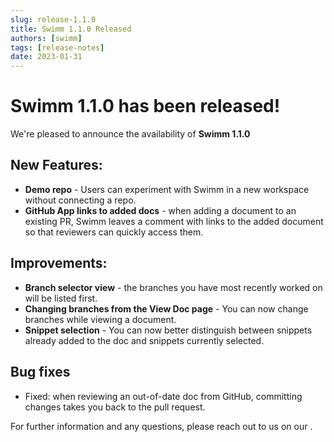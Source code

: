 ```yaml
---
slug: release-1.1.0
title: Swimm 1.1.0 Released
authors: [swimm] 
tags: [release-notes]
date: 2023-01-31
---
```


# Swimm 1.1.0 has been released!

We're pleased to announce the availability of **Swimm 1.1.0**<SwimmMoji text="release"/>

## New Features:
- **Demo repo** - Users can experiment with Swimm in a new workspace without connecting a repo.
- **GitHub App links to added docs** - when adding a document to an existing PR, Swimm leaves a comment with links to the added document so that reviewers can quickly access them.

## Improvements:
- **Branch selector view** - the branches you have most recently worked on will be listed first. 
- **Changing branches from the View Doc page** - You can now change branches while viewing a document.
- **Snippet selection** - You can now better distinguish between snippets already added to the doc and snippets currently selected.

## Bug fixes
- Fixed: when reviewing an out-of-date doc from GitHub, committing changes takes you back to the pull request. 

For further information and any questions, please reach out to us on our <SwimmLink target="slack" />.

<SwimmReleaseTweet version="1.1.0" />
